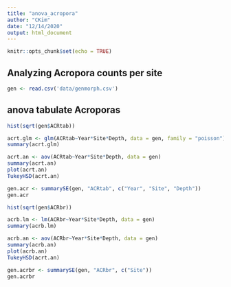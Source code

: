 ```yaml
---
title: "anova_acropora"
author: "CKim"
date: "12/14/2020"
output: html_document
---
```


```r
knitr::opts_chunk$set(echo = TRUE)
```

## Analyzing Acropora counts per site

```r
gen <- read.csv('data/genmorph.csv')
```

## anova tabulate Acroporas 

```r
hist(sqrt(gen$ACRtab))

acrt.glm <- glm(ACRtab~Year*Site*Depth, data = gen, family = "poisson")
summary(acrt.glm)

acrt.an <- aov(ACRtab~Year*Site*Depth, data = gen)
summary(acrt.an)
plot(acrt.an)
TukeyHSD(acrt.an)

gen.acr <- summarySE(gen, "ACRtab", c("Year", "Site", "Depth"))
gen.acr
```

```r
hist(sqrt(gen$ACRbr))

acrb.lm <- lm(ACRbr~Year*Site*Depth, data = gen)
summary(acrb.lm)

acrb.an <- aov(ACRbr~Year*Site*Depth, data = gen)
summary(acrb.an)
plot(acrb.an)
TukeyHSD(acrt.an)

gen.acrbr <- summarySE(gen, "ACRbr", c("Site"))
gen.acrbr
```

